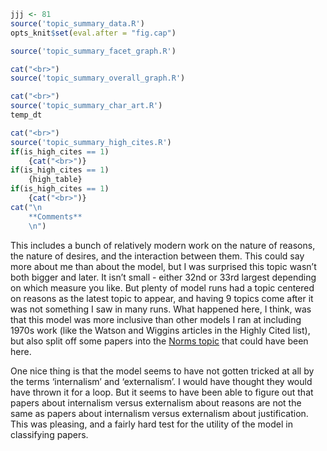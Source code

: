 ```r
jjj <- 81
source('topic_summary_data.R')
opts_knit$set(eval.after = "fig.cap")
```

```r
source('topic_summary_facet_graph.R')
```

```r
cat("<br>")
source('topic_summary_overall_graph.R')
```

```r
cat("<br>")
source('topic_summary_char_art.R')
temp_dt
```

```r
cat("<br>")
source('topic_summary_high_cites.R')
if(is_high_cites == 1)
	{cat("<br>")}
if(is_high_cites == 1)
	{high_table}
if(is_high_cites == 1)
	{cat("<br>")}
cat("\n
	**Comments**
	\n")
```

This includes a bunch of relatively modern work on the nature of reasons, the nature of desires, and the interaction between them. This could say more about me than about the model, but I was surprised this topic wasn't both bigger and later. It isn't small - either 32nd or 33rd largest depending on which measure you like. But plenty of model runs had a topic centered on reasons as the latest topic to appear, and having 9 topics come after it was not something I saw in many runs. What happened here, I think, was that this model was more inclusive than other models I ran at including 1970s work (like the Watson and Wiggins articles in the Highly Cited list), but also split off some papers into the [Norms topic](#topic90) that could have been here.

One nice thing is that the model seems to have not gotten tricked at all by the terms 'internalism' and 'externalism'. I would have thought they would have thrown it for a loop. But it seems to have been able to figure out that papers about internalism versus externalism about reasons are not the same as papers about internalism versus externalism about justification. This was pleasing, and a fairly hard test for the utility of the model in classifying papers.
